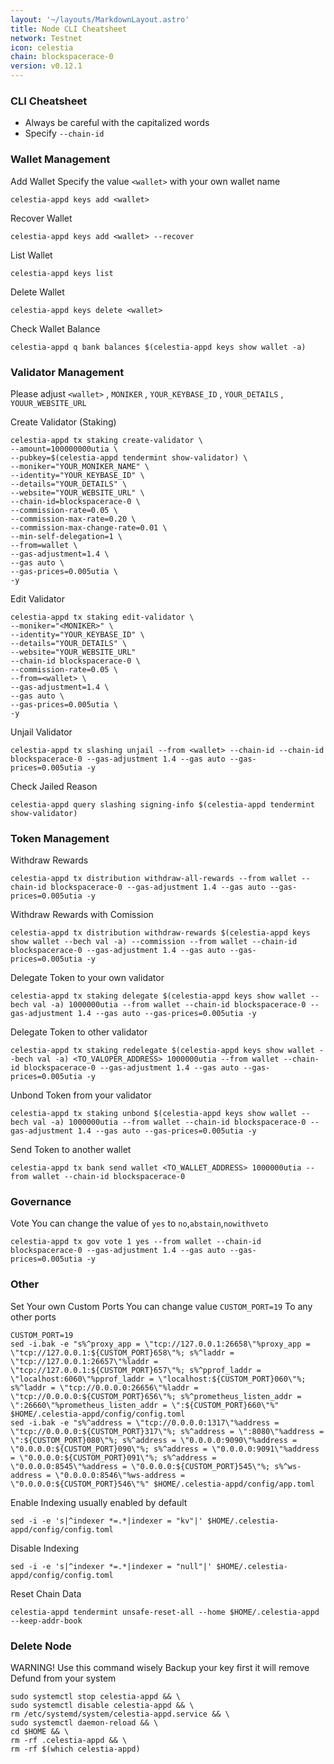 ```yaml
---
layout: '~/layouts/MarkdownLayout.astro'
title: Node CLI Cheatsheet
network: Testnet
icon: celestia
chain: blockspacerace-0
version: v0.12.1
---
```


### CLI Cheatsheet

- Always be careful with the capitalized words
- Specify `--chain-id`

### Wallet Management

Add Wallet
Specify the value `<wallet>` with your own wallet name

```
celestia-appd keys add <wallet>
```

Recover Wallet
```
celestia-appd keys add <wallet> --recover
```

List Wallet
```
celestia-appd keys list
```

Delete Wallet
```
celestia-appd keys delete <wallet>
```

Check Wallet Balance
```
celestia-appd q bank balances $(celestia-appd keys show wallet -a)
```

### Validator Management

Please adjust `<wallet>` , `MONIKER` , `YOUR_KEYBASE_ID` , `YOUR_DETAILS` , `YOUUR_WEBSITE_URL`

Create Validator (Staking)
```
celestia-appd tx staking create-validator \
--amount=100000000utia \
--pubkey=$(celestia-appd tendermint show-validator) \
--moniker="YOUR_MONIKER_NAME" \
--identity="YOUR_KEYBASE_ID" \
--details="YOUR_DETAILS" \
--website="YOUR_WEBSITE_URL" \
--chain-id=blockspacerace-0 \
--commission-rate=0.05 \
--commission-max-rate=0.20 \
--commission-max-change-rate=0.01 \
--min-self-delegation=1 \
--from=wallet \
--gas-adjustment=1.4 \
--gas auto \
--gas-prices=0.005utia \
-y
```

Edit Validator
```
celestia-appd tx staking edit-validator \
--moniker="<MONIKER>" \
--identity="YOUR_KEYBASE_ID" \
--details="YOUR_DETAILS" \
--website="YOUR_WEBSITE_URL"
--chain-id blockspacerace-0 \
--commission-rate=0.05 \
--from=<wallet> \
--gas-adjustment=1.4 \
--gas auto \
--gas-prices=0.005utia \
-y
```


Unjail Validator
```
celestia-appd tx slashing unjail --from <wallet> --chain-id --chain-id blockspacerace-0 --gas-adjustment 1.4 --gas auto --gas-prices=0.005utia -y
```

Check Jailed Reason
```
celestia-appd query slashing signing-info $(celestia-appd tendermint show-validator)
```

### Token Management

Withdraw Rewards
```
celestia-appd tx distribution withdraw-all-rewards --from wallet --chain-id blockspacerace-0 --gas-adjustment 1.4 --gas auto --gas-prices=0.005utia -y
```

Withdraw Rewards with Comission
```
celestia-appd tx distribution withdraw-rewards $(celestia-appd keys show wallet --bech val -a) --commission --from wallet --chain-id blockspacerace-0 --gas-adjustment 1.4 --gas auto --gas-prices=0.005utia -y
```

Delegate Token to your own validator
```
celestia-appd tx staking delegate $(celestia-appd keys show wallet --bech val -a) 1000000utia --from wallet --chain-id blockspacerace-0 --gas-adjustment 1.4 --gas auto --gas-prices=0.005utia -y
```

Delegate Token to other validator
```
celestia-appd tx staking redelegate $(celestia-appd keys show wallet --bech val -a) <TO_VALOPER_ADDRESS> 1000000utia --from wallet --chain-id blockspacerace-0 --gas-adjustment 1.4 --gas auto --gas-prices=0.005utia -y
```

Unbond Token from your validator
```
celestia-appd tx staking unbond $(celestia-appd keys show wallet --bech val -a) 1000000utia --from wallet --chain-id blockspacerace-0 --gas-adjustment 1.4 --gas auto --gas-prices=0.005utia -y
```

Send Token to another wallet
```
celestia-appd tx bank send wallet <TO_WALLET_ADDRESS> 1000000utia --from wallet --chain-id blockspacerace-0
```

### Governance 

Vote
You can change the value of `yes` to `no`,`abstain`,`nowithveto`

```
celestia-appd tx gov vote 1 yes --from wallet --chain-id blockspacerace-0 --gas-adjustment 1.4 --gas auto --gas-prices=0.005utia -y
```

### Other

Set Your own Custom Ports
You can change value `CUSTOM_PORT=19` To any other ports
```
CUSTOM_PORT=19
sed -i.bak -e "s%^proxy_app = \"tcp://127.0.0.1:26658\"%proxy_app = \"tcp://127.0.0.1:${CUSTOM_PORT}658\"%; s%^laddr = \"tcp://127.0.0.1:26657\"%laddr = \"tcp://127.0.0.1:${CUSTOM_PORT}657\"%; s%^pprof_laddr = \"localhost:6060\"%pprof_laddr = \"localhost:${CUSTOM_PORT}060\"%; s%^laddr = \"tcp://0.0.0.0:26656\"%laddr = \"tcp://0.0.0.0:${CUSTOM_PORT}656\"%; s%^prometheus_listen_addr = \":26660\"%prometheus_listen_addr = \":${CUSTOM_PORT}660\"%" $HOME/.celestia-appd/config/config.toml
sed -i.bak -e "s%^address = \"tcp://0.0.0.0:1317\"%address = \"tcp://0.0.0.0:${CUSTOM_PORT}317\"%; s%^address = \":8080\"%address = \":${CUSTOM_PORT}080\"%; s%^address = \"0.0.0.0:9090\"%address = \"0.0.0.0:${CUSTOM_PORT}090\"%; s%^address = \"0.0.0.0:9091\"%address = \"0.0.0.0:${CUSTOM_PORT}091\"%; s%^address = \"0.0.0.0:8545\"%address = \"0.0.0.0:${CUSTOM_PORT}545\"%; s%^ws-address = \"0.0.0.0:8546\"%ws-address = \"0.0.0.0:${CUSTOM_PORT}546\"%" $HOME/.celestia-appd/config/app.toml
```

Enable Indexing usually enabled by default
```
sed -i -e 's|^indexer *=.*|indexer = "kv"|' $HOME/.celestia-appd/config/config.toml
```

Disable Indexing
```
sed -i -e 's|^indexer *=.*|indexer = "null"|' $HOME/.celestia-appd/config/config.toml
```

Reset Chain Data
```
celestia-appd tendermint unsafe-reset-all --home $HOME/.celestia-appd --keep-addr-book
```

### Delete Node

WARNING! Use this command wisely 
Backup your key first it will remove Defund from your system

```
sudo systemctl stop celestia-appd && \
sudo systemctl disable celestia-appd && \
rm /etc/systemd/system/celestia-appd.service && \
sudo systemctl daemon-reload && \
cd $HOME && \
rm -rf .celestia-appd && \
rm -rf $(which celestia-appd)
```
